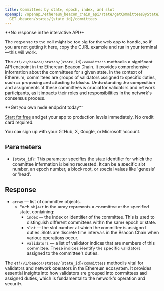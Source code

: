 ---
title: Committees by state, epoch, index, and slot
openapi: /openapi/ethereum_beacon_chain_api/state/getCommitteesByStateIdEpochIndexAndSlot.json
  GET /beacon/states/{state_id}/committees
---

<Note>
**No response in the interactive API**

The response to the call might be too big for the web app to handle, so if you are not getting it here, copy the CURL example and run in your terminal—this will work.
</Note>


The `eth/v1/beacon/states/{state_id}/committees` method is a significant API endpoint in the Ethereum Beacon Chain. It provides comprehensive information about the committees for a given state. In the context of Ethereum, committees are groups of validators assigned to specific duties, such as proposing and attesting to blocks. Understanding the composition and assignments of these committees is crucial for validators and network participants, as it impacts their roles and responsibilities in the network's consensus process.

<Check>
**Get you own node endpoint today**

[Start for free](https://console.chainstack.com/) and get your app to production levels immediately. No credit card required.

You can sign up with your GitHub, X, Google, or Microsoft account.
</Check>


## Parameters

* `{state_id}`: This parameter specifies the state identifier for which the committee information is being requested. It can be a specific slot number, an epoch number, a block root, or special values like 'genesis' or 'head'.

## Response

* `array` — list of committee objects.
  + Each `object` in the array represents a committee at the specified state, containing:
    - `index` — the index or identifier of the committee. This is used to distinguish different committees within the same epoch or state.
    - `slot` — the slot number at which the committee is assigned duties. Slots are discrete time intervals in the Beacon Chain when various operations occur.
    - `validators` — a list of validator indices that are members of this committee. These indices identify the specific validators assigned to the committee's duties.

The `eth/v1/beacon/states/{state_id}/committees` method is vital for validators and network operators in the Ethereum ecosystem. It provides essential insights into how validators are grouped into committees and assigned duties, which is fundamental to the network's operation and security.